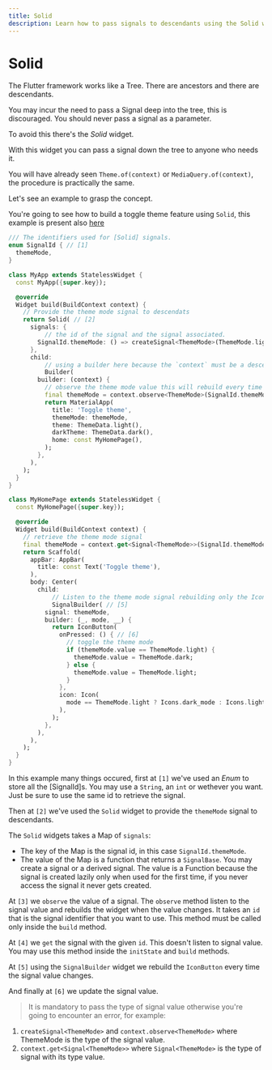 ```yaml
---
title: Solid
description: Learn how to pass signals to descendants using the Solid widget
---
```


# Solid

The Flutter framework works like a Tree. There are ancestors and there are descendants.

You may incur the need to pass a Signal deep into the tree, this is discouraged.
You should never pass a signal as a parameter.

To avoid this there's the _Solid_ widget.

With this widget you can pass a signal down the tree to anyone who needs it.

You will have already seen `Theme.of(context)` or `MediaQuery.of(context)`, the procedure is practically the same.

Let's see an example to grasp the concept.

You're going to see how to build a toggle theme feature using `Solid`, this example is present also [here](/examples/toggle-theme)

```dart
/// The identifiers used for [Solid] signals.
enum SignalId { // [1]
  themeMode,
}

class MyApp extends StatelessWidget {
  const MyApp({super.key});

  @override
  Widget build(BuildContext context) {
    // Provide the theme mode signal to descendats
    return Solid( // [2]
      signals: {
          // the id of the signal and the signal associated.
        SignalId.themeMode: () => createSignal<ThemeMode>(ThemeMode.light),
      },
      child:
          // using a builder here because the `context` must be a descendant of [Solid]
          Builder(
        builder: (context) {
          // observe the theme mode value this will rebuild every time the themeMode signal changes.
          final themeMode = context.observe<ThemeMode>(SignalId.themeMode); // [3]
          return MaterialApp(
            title: 'Toggle theme',
            themeMode: themeMode,
            theme: ThemeData.light(),
            darkTheme: ThemeData.dark(),
            home: const MyHomePage(),
          );
        },
      ),
    );
  }
}

class MyHomePage extends StatelessWidget {
  const MyHomePage({super.key});

  @override
  Widget build(BuildContext context) {
    // retrieve the theme mode signal
    final themeMode = context.get<Signal<ThemeMode>>(SignalId.themeMode); // [4]
    return Scaffold(
      appBar: AppBar(
        title: const Text('Toggle theme'),
      ),
      body: Center(
        child:
            // Listen to the theme mode signal rebuilding only the IconButton
            SignalBuilder( // [5]
          signal: themeMode,
          builder: (_, mode, __) {
            return IconButton(
              onPressed: () { // [6]
                // toggle the theme mode
                if (themeMode.value == ThemeMode.light) {
                  themeMode.value = ThemeMode.dark;
                } else {
                  themeMode.value = ThemeMode.light;
                }
              },
              icon: Icon(
                mode == ThemeMode.light ? Icons.dark_mode : Icons.light_mode,
              ),
            );
          },
        ),
      ),
    );
  }
}
```

In this example many things occured, first at `[1]` we've used an _Enum_ to store all the [SignalId]s.
You may use a `String`, an `int` or wethever you want. Just be sure to use the same id to retrieve the signal.

Then at `[2]` we've used the `Solid` widget to provide the `themeMode` signal to descendants.

The `Solid` widgets takes a Map of `signals`:

- The key of the Map is the signal id, in this case `SignalId.themeMode`.
- The value of the Map is a function that returns a `SignalBase`. You may create a signal or a derived signal. The value is a Function because the signal is created lazily only when used for the first time, if you never access the signal it never gets created.

At `[3]` we `observe` the value of a signal. The `observe` method listen to the signal value and rebuilds the widget when the value changes. It takes an `id` that is the signal identifier that you want to use. This method must be called only inside the `build` method.

At `[4]` we `get` the signal with the given `id`. This doesn't listen to signal value. You may use this method inside the `initState` and `build` methods.

At `[5]` using the `SignalBuilder` widget we rebuild the `IconButton` every time the signal value changes.

And finally at `[6]` we update the signal value.

> It is mandatory to pass the type of signal value otherwise you're going to encounter an error, for example:

1. `createSignal<ThemeMode>` and `context.observe<ThemeMode>` where ThemeMode is the type of the signal value.
2. `context.get<Signal<ThemeMode>>` where `Signal<ThemeMode>` is the type of signal with its type value.
